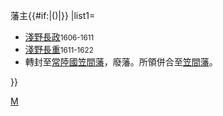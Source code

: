 {{Navbox
|bodyclass=hlist

|name=真壁藩主
|title=[[File:Alex_K_Hiroshima_Asano_(color).svg|20px|淺野鷹之羽紋]][[真壁藩]]{{#if:{{{1|}}}|{{{1|}}}|}}藩主{{#if:{{{2|}}}|({{{2|}}})|}}
|list1=
*[[淺野長政]]<small>1606-1611</small>
*[[淺野長重]]<small>1611-1622</small>
*轉封至[[常陸國]][[笠間藩]]，廢藩。所領併合至[[笠間藩]]。
}}<noinclude>
[[Category:歷代藩主模板|M]]
</noinclude>